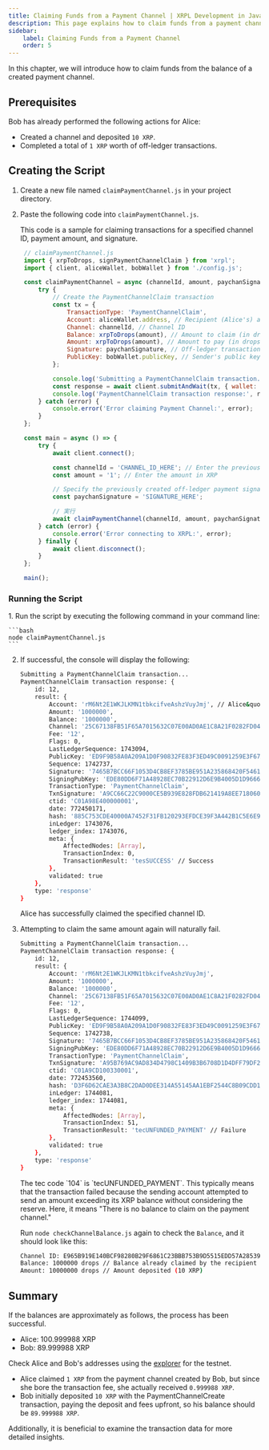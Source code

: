 ```yaml
---
title: Claiming Funds from a Payment Channel | XRPL Development in JavaScript - Level 4
description: This page explains how to claim funds from a payment channel as part of the XRPL Development in JavaScript - Level 4 curriculum.
sidebar:
    label: Claiming Funds from a Payment Channel
    order: 5
---
```



In this chapter, we will introduce how to claim funds from the balance of a created payment channel.

## Prerequisites

Bob has already performed the following actions for Alice:

- Created a channel and deposited `10 XRP`.
- Completed a total of `1 XRP` worth of off-ledger transactions.

## Creating the Script

<Steps>

1. Create a new file named `claimPaymentChannel.js` in your project directory.

2. Paste the following code into `claimPaymentChannel.js`.

   This code is a sample for claiming transactions for a specified channel ID, payment amount, and signature.

   ```javascript
    // claimPaymentChannel.js
    import { xrpToDrops, signPaymentChannelClaim } from 'xrpl';
    import { client, aliceWallet, bobWallet } from './config.js';

    const claimPaymentChannel = async (channelId, amount, paychanSignature) => {
        try {
            // Create the PaymentChannelClaim transaction
            const tx = {
                TransactionType: 'PaymentChannelClaim',
                Account: aliceWallet.address, // Recipient (Alice's) address
                Channel: channelId, // Channel ID
                Balance: xrpToDrops(amount), // Amount to claim (in drops)
                Amount: xrpToDrops(amount), // Amount to pay (in drops)
                Signature: paychanSignature, // Off-ledger transaction signature string
                PublicKey: bobWallet.publicKey, // Sender's public key
            };

            console.log('Submitting a PaymentChannelClaim transaction...');
            const response = await client.submitAndWait(tx, { wallet: aliceWallet }); // Alice signs the transaction
            console.log('PaymentChannelClaim transaction response:', response);
        } catch (error) {
            console.error('Error claiming Payment Channel:', error);
        }
    };

    const main = async () => {
        try {
            await client.connect();

            const channelId = 'CHANNEL_ID_HERE'; // Enter the previously created channel ID
            const amount = '1'; // Enter the amount in XRP

            // Specify the previously created off-ledger payment signature
            const paychanSignature = 'SIGNATURE_HERE';

            // 実行
            await claimPaymentChannel(channelId, amount, paychanSignature);
        } catch (error) {
            console.error('Error connecting to XRPL:', error);
        } finally {
            await client.disconnect();
        }
    };

    main();
    ```
</Steps>

### Running the Script

<Steps>
1. Run the script by executing the following command in your command line:

    ```bash
    node claimPaymentChannel.js
    ```

2. If successful, the console will display the following:

    ```bash
    Submitting a PaymentChannelClaim transaction...
    PaymentChannelClaim transaction response: {
        id: 12,
        result: {
            Account: 'rM6Nt2E1WKJLKMN1tbkcifveAshzVuyJmj', // Alice&quot;s address
            Amount: '1000000',
            Balance: '1000000',
            Channel: '25C67138FB51F65A7015632C07E00AD0AE1C8A21F0282FD0401BAEDFDFD3423E',
            Fee: '12',
            Flags: 0,
            LastLedgerSequence: 1743094,
            PublicKey: 'ED9F9B58A0A209A1D0F90832FE83F3ED49C0091259E3F67A2FCAA3D3EAAF718FFE',
            Sequence: 1742737,
            Signature: '7465B7BCC66F1053D4CB8EF3785BE951A235868420F546160EF446429DA58632EEBBA90810F6714500E7B0A73E9DBABFE47307DC6BEC9D911D24DB473988BE04',
            SigningPubKey: 'EDE80DD6F71A48928EC70B22912D6E9B4005D1D9666939C658F931186CC9DA80B7',
            TransactionType: 'PaymentChannelClaim',
            TxnSignature: 'A9CC66C22C9000CE5B939E828FDB621419A8EE7180604B3844D52D32D27BD4F00CCB93D8AF85C0E7F08EA7DD27D5E475F8CA00FEA1EF2B6BB826EB6DA95A4902',
            ctid: 'C01A98E400000001',
            date: 772450171,
            hash: '885C753CDE40000A7452F31FB120293EFDCE39F3A442B1C5E6E924440FD32381',
            inLedger: 1743076,
            ledger_index: 1743076,
            meta: {
                AffectedNodes: [Array],
                TransactionIndex: 0,
                TransactionResult: 'tesSUCCESS' // Success
            },
            validated: true
        },
        type: 'response'
    }
    ```

   Alice has successfully claimed the specified channel ID.

3. Attempting to claim the same amount again will naturally fail.

    ```bash
    Submitting a PaymentChannelClaim transaction...
    PaymentChannelClaim transaction response: {
        id: 12,
        result: {
            Account: 'rM6Nt2E1WKJLKMN1tbkcifveAshzVuyJmj',
            Amount: '1000000',
            Balance: '1000000',
            Channel: '25C67138FB51F65A7015632C07E00AD0AE1C8A21F0282FD0401BAEDFDFD3423E',
            Fee: '12',
            Flags: 0,
            LastLedgerSequence: 1744099,
            PublicKey: 'ED9F9B58A0A209A1D0F90832FE83F3ED49C0091259E3F67A2FCAA3D3EAAF718FFE',
            Sequence: 1742738,
            Signature: '7465B7BCC66F1053D4CB8EF3785BE951A235868420F546160EF446429DA58632EEBBA90810F6714500E7B0A73E9DBABFE47307DC6BEC9D911D24DB473988BE04',
            SigningPubKey: 'EDE80DD6F71A48928EC70B22912D6E9B4005D1D9666939C658F931186CC9DA80B7',
            TransactionType: 'PaymentChannelClaim',
            TxnSignature: 'A95B769AC9AD834D4798C1409B3B6708D1D4DFF79DF2F59AA185B358810930A925B948D7BD3E83EF20308FDE75275AFC5B75C164A4D70F8CB49BCDC9148A8D01',
            ctid: 'C01A9CD100330001',
            date: 772453560,
            hash: 'D3F6D62CAE3A3B8C2DAD0DEE314A55145AA1EBF2544C8B09CDD1F698EDE6621E',
            inLedger: 1744081,
            ledger_index: 1744081,
            meta: {
                AffectedNodes: [Array],
                TransactionIndex: 51,
                TransactionResult: 'tecUNFUNDED_PAYMENT' // Failure
            },
            validated: true
        },
        type: 'response'
    }
    ```

    <Aside title="What is tecUNFUNDED_PAYMENT?">
    The tec code `104` is `tecUNFUNDED_PAYMENT`. This typically means that the transaction failed because the sending account attempted to send an amount exceeding its XRP balance without considering the reserve.  
    Here, it means "There is no balance to claim on the payment channel."
    </Aside>

    Run `node checkChannelBalance.js` again to check the `Balance`, and it should look like this:

    ```bash
    Channel ID: E965B919E140BCF98280B29F6861C23BBB753B9D5515EDD57A285391BA20CCA2
    Balance: 1000000 drops // Balance already claimed by the recipient (currently: 1 XRP)
    Amount: 10000000 drops // Amount deposited (10 XRP)
    ```
</Steps>

## Summary

If the balances are approximately as follows, the process has been successful.

- Alice: 100.999988 XRP
- Bob: 89.999988 XRP

Check Alice and Bob's addresses using the [explorer](https://test.bithomp.com/explorer/) for the testnet.

- Alice claimed `1 XRP` from the payment channel created by Bob, but since she bore the transaction fee, she actually received `0.999988 XRP`.
- Bob initially deposited `10 XRP` with the PaymentChannelCreate transaction, paying the deposit and fees upfront, so his balance should be `89.999988 XRP`.

Additionally, it is beneficial to examine the transaction data for more detailed insights.